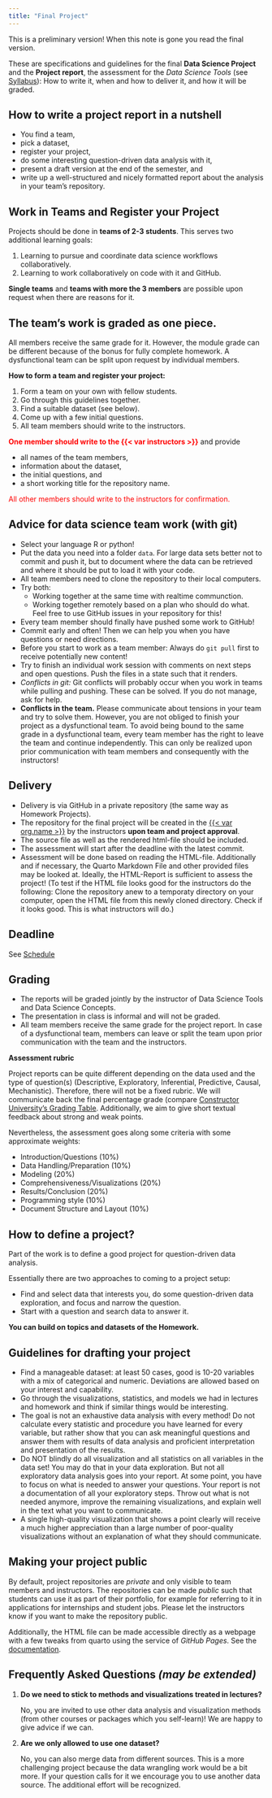 ```yaml
---
title: "Final Project"
---
```


:::{.callout-warning collapse=false appearance='default' icon=true}
This is a preliminary version! When this note is gone you read the final version. 
:::


These are specifications and guidelines for the final **Data Science Project** and the **Project report**, the assessment for the *Data Science Tools* (see [Syllabus](index.qmd)): How to write it, when and how to deliver it, and how it will be graded. 


## How to write a project report in a nutshell

- You find a team,  
- pick a dataset,
- register your project, 
- do some interesting question-driven data analysis with it,
- present a draft version at the end of the semester, and
- write up a well-structured and nicely formatted report about the analysis in your team's  repository. 

## Work in Teams and Register your Project

Projects should be done in **teams of 2-3 students**. This serves two additional learning goals:

1. Learning to pursue and coordinate data science workflows collaboratively.
2. Learning to work collaboratively on code with it and GitHub.

**Single teams** and **teams with more the 3 members** are possible upon request when there are reasons for it. 

:::{.callout-important collapse=false appearance='default' icon=true}
## The team's work is graded as one piece.

All members receive the same grade for it. However, the module grade can be different because of the bonus for fully complete homework. A dysfunctional team can be split upon request by individual members. 
:::

**How to form a team and register your project:**

1. Form a team on your own with fellow students. 
2. Go through this guidelines together.  
3. Find a suitable dataset (see below). 
4. Come up with a few initial questions. 
5. All team members should write to the instructors. 

[**One member should write to the {{< var instructors >}}**]{style='color:red;'} and provide 

- all names of the team members,
- information about the dataset,
- the initial questions, and
- a short working title for the repository name. 

[All other members should write to the instructors for confirmation.]{style='color:red;'}


## Advice for data science team work (with git)

- Select your language R or python!
- Put the data you need into a folder `data`. For large data sets better not to commit and push it, but to document where the data can be retrieved and where it should be put to load it with your code.  
- All team members need to clone the repository to their local computers.
- Try both:
    - Working together at the same time with realtime communction. 
    - Working together remotely based on a plan who should do what. Feel free to use GitHub issues in your repository for this!
- Every team member should finally have pushed some work to GitHub!
- Commit early and often! Then we can help you when you have questions or need directions. 
- Before you start to work as a team member: Always do `git pull` first to receive potentially new content!
- Try to finish an individual work session with comments on next steps and open questions. Push the files in a state such that it renders. 
- *Conflicts in git:* Git conflicts will probably occur when you work in teams while pulling and pushing. These can be solved. If you do not manage, ask for help.
- **Conflicts in the team.** Please communicate about tensions in your team and try to solve them. However, you are not obliged to finish your project as a dysfunctional team. To avoid being bound to the same grade in a dysfunctional team, every team member has the right to leave the team and continue independently. This can only be realized upon prior communication with team members and consequently with the instructors! 


## Delivery

- Delivery is via GitHub in a private repository (the same way as Homework Projects). 
- The repository for the final project will be created in the [{{< var org.name >}}]({{< var org.link >}}) by the instructors **upon team and project approval**. 
- The source file as well as the rendered html-file should be included.
- The assessment will start after the deadline with the latest commit. 
- Assessment will be done based on reading the HTML-file. Additionally and if necessary, the Quarto Markdown File and other provided files may be looked at. Ideally, the HTML-Report is sufficient to assess the project! (To test if the HTML file looks good for the instructors do the following: Clone the repository anew to a temporaty directory on your computer, open the HTML file from this newly cloned directory. Check if it looks good. This is what instructors will do.)


## Deadline

See [Schedule](schedule.qmd)


## Grading

- The reports will be graded jointly by the instructor of Data Science Tools and Data Science Concepts.   
- The presentation in class is informal and will not be graded.
- All team members receive the same grade for the project report. In case of a dysfunctional team, members can leave or split the team upon prior communication with the team and the instructors.

**Assessment rubric**

Project reports can be quite different depending on the data used and the type of question(s) (Descriptive, Exploratory, Inferential, Predictive, Causal, Mechanistic). Therefore, there will not be a fixed rubric. We will communicate back the final percentage grade (compare [Constructor University's Grading Table](https://constructor.university/sites/default/files/2023-02/Grading_Table_2023.pdf). Additionally, we aim to give short textual feedback about strong and weak points. 

Nevertheless, the assessment goes along some criteria with some approximate weights: 

- Introduction/Questions (10%)
- Data Handling/Preparation	(10%)
- Modeling (20%)
- Comprehensiveness/Visualizations (20%)
- Results/Conclusion (20%)
- Programming style (10%)
- Document Structure and Layout (10%)



## How to define a project?

Part of the work is to define a good project for question-driven data analysis. 

Essentially there are two approaches to coming to a project setup:

- Find and select data that interests you, do some question-driven data exploration, and focus and narrow the question. 
- Start with a question and search data to answer it.

**You can build on topics and datasets of the Homework.**


## Guidelines for drafting your project

- Find a manageable dataset: at least 50 cases, good is 10-20 variables with a mix of categorical and numeric. Deviations are allowed based on your interest and capability.
- Go through the visualizations, statistics, and models we had in lectures and homework and think if similar things would be interesting.
- The goal is not an exhaustive data analysis with every method! Do not calculate every statistic and procedure you have learned for every variable, but rather show that you can ask meaningful questions and answer them with results of data analysis and proficient interpretation and presentation of the results.
- Do NOT blindly do all visualization and all statistics on all variables in the data set! You may do that in your data exploration. But not all exploratory data analysis goes into your report. At some point, you have to focus on what is needed to answer your questions. Your report is not a documentation of all your exploratory steps. Throw out what is not needed anymore, improve the remaining visualizations, and explain well in the text what you want to communicate.
- A single high-quality visualization that shows a point clearly will receive a much higher appreciation than a large number of poor-quality visualizations without an explanation of what they should communicate.

## Making your project public

By default, project repositories are *private* and only visible to team members and instructors. The repositories can be made *public* such that students can use it as part of their portfolio, for example for referring to it in applications for internships and student jobs. Please let the instructors know if you want to make the repository public. 

Additionally, the HTML file can be made accessible directly as a webpage with a few tweaks from quarto using the service of *GitHub Pages*. See the [documentation](https://quarto.org/docs/publishing/github-pages.html).


## Frequently Asked Questions *(may be extended)*

1. **Do we need to stick to methods and visualizations treated in lectures?**
   
    No, you are invited to use other data analysis and visualization methods (from other courses or packages which you self-learn)! We are happy to give advice if we can.
   
2. **Are we only allowed to use one dataset?**
   
    No, you can also merge data from different sources. This is a more challenging project because the data wrangling work would be a bit more. If your question calls for it we encourage you to use another data source. The additional effort will be recognized. 